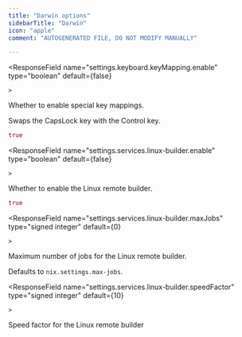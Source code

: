 ```yaml
---
title: "Darwin options"
sidebarTitle: "Darwin"
icon: "apple"
comment: "AUTOGENERATED FILE, DO NOT MODIFY MANUALLY"

---
```

<ResponseField
    name="settings.keyboard.keyMapping.enable"
    type="boolean"
    default={false}
    
    >
  Whether to enable special key mappings.
  
Swaps the CapsLock key with the Control key.
  ```nix Example
true
```

</ResponseField>

<ResponseField
    name="settings.services.linux-builder.enable"
    type="boolean"
    default={false}
    
    >
  Whether to enable the Linux remote builder.
  ```nix Example
true
```

</ResponseField>

<ResponseField
    name="settings.services.linux-builder.maxJobs"
    type="signed integer"
    default={0}
    
    >
  Maximum number of jobs for the Linux remote builder.

Defaults to `nix.settings.max-jobs`.

  
</ResponseField>

<ResponseField
    name="settings.services.linux-builder.speedFactor"
    type="signed integer"
    default={10}
    
    >
  Speed factor for the Linux remote builder
  
</ResponseField>

